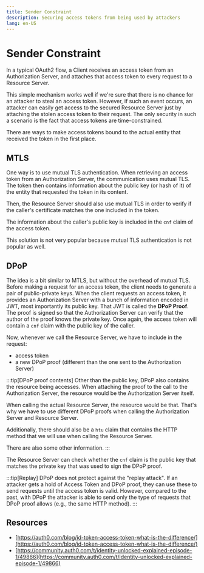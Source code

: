 ```yaml
---
title: Sender Constraint
description: Securing access tokens from being used by attackers
lang: en-US
---
```



# Sender Constraint

In a typical OAuth2 flow, a Client receives an access token from an
Authorization Server, and attaches that access token to every request to a
Resource Server.

This simple mechanism works well if we're sure that there is no chance for an
attacker to steal an access token. However, if such an event occurs, an attacker
can easily get access to the secured Resource Server just by attaching the
stolen access token to their request. The only security in such a scenario is
the fact that access tokens are time-constrained.

There are ways to make access tokens bound to the actual entity that received
the token in the first place.

## MTLS

One way is to use mutual TLS authentication. When retrieving an access token
from an Authorization Server, the communication uses mutual TLS. The token then
contains information about the public key (or hash of it) of the entity that
requested the token in its content.

Then, the Resource Server should also use mutual TLS in order to verify if the
caller's certificate matches the one included in the token.

The information about the caller's public key is included in the `cnf` claim of
the access token.

This solution is not very popular because mutual TLS authentication is not
popular as well.

## DPoP

The idea is a bit similar to MTLS, but without the overhead of mutual TLS.
Before making a request for an access token, the client needs to generate a pair
of public-private keys. When the client requests an access token, it provides an
Authorization Server with a bunch of information encoded in JWT, most
importantly its public key. That JWT is called the **DPoP Proof**. The proof is
signed so that the Authorization Server can verify that the author of the proof
knows the private key. Once again, the access token will contain
a `cnf` claim with the public key of the caller.

Now, whenever we call the Resource Server, we have to include in the request:

- access token
- a new DPoP proof (different than the one sent to the Authorization Server)

:::tip[DPoP proof contents]
Other than the public key, DPoP also contains the resource being accesses. When
attaching the proof to the call to the Authorization Server, the resource would
be the Authorization Server itself.

When calling the actual Resource Server, the resource would be that. That's why
we have to use different DPoP proofs when calling the Authorization Server and
Resource Server.

Additionally, there should also be a `htu` claim that contains the HTTP method
that we will use when calling the Resource Server.

There are also some other information.
:::

The Resource Server can check whether the `cnf` claim is the public key that
matches the private key that was used to sign the DPoP proof.

:::tip[Replay]
DPoP does not protect against the "replay attack". If an attacker gets a hold of
Access Token and DPoP proof, they can use these to send requests until the
access token is valid. However, compared to the past, with DPoP the attacker is
able to send only the type of requests that DPoP proof allows (e.g., the same
HTTP method).
:::

## Resources

- [https://auth0.com/blog/id-token-access-token-what-is-the-difference/](https://auth0.com/blog/id-token-access-token-what-is-the-difference/)
- [https://community.auth0.com/t/identity-unlocked-explained-episode-1/49866](https://community.auth0.com/t/identity-unlocked-explained-episode-1/49866)